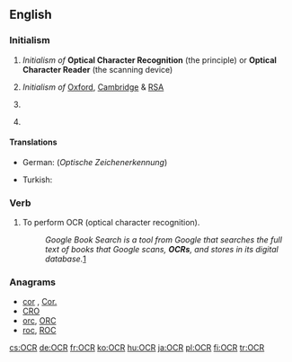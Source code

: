 ==English==

===Initialism===
{{rfc-header|Initialism}}
{{en-initialism}}

# {{label|en|computing}} ''Initialism of'' '''Optical Character Recognition''' (the principle) or '''Optical Character Reader''' (the scanning device)
# {{label|en|education|UK}} ''Initialism of'' [[Oxford]], [[Cambridge]] & [[RSA]] {{gloss|examinations (board)}}
# {{label|en|politics|US}} {{initialism of|[[office|Office]] [[for]] [[civil rights|Civil Rights]]|lang=en}}
# {{label|en|religion}} {{initialism of|[[office|Office]] [[of]] [[the]] [[chief|Chief]] [[Rabbi]]|lang=en}}

====Translations====
{{trans-top|optical character recognition}}
* German: {{t|de|OZE|f}} (''Optische Zeichenerkennung'')
{{trans-mid}}
* Turkish: {{t|tr|OKT}}
{{trans-bottom}}

===Verb===
{{en-verb|OCR}}

# To perform OCR (optical character recognition).
#: ''Google Book Search is a tool from Google that searches the full text of books that Google scans, '''OCRs''', and stores in its digital database.''[http://en.wikipedia.org/wiki/Google_Book_Search]

===Anagrams===
* [[cor#English|cor]] , [[Cor.#English|Cor.]]
* [[CRO#English|CRO]]
* [[orc#English|orc]], [[ORC#English|ORC]]
* [[roc#English|roc]], [[ROC#English|ROC]]

[[cs:OCR]]
[[de:OCR]]
[[fr:OCR]]
[[ko:OCR]]
[[hu:OCR]]
[[ja:OCR]]
[[pl:OCR]]
[[fi:OCR]]
[[tr:OCR]]